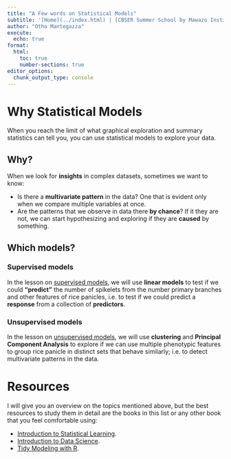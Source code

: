 ```yaml
---
title: "A Few words on Statistical Models"
subtitle: '[Home](../index.html) | [CBSER Summer School by Mawazo Institute](https://www.summercompschool.mawazoinstitute.org/)'
author: "Otho Mantegazza"
execute: 
  echo: true
format:
  html:
    toc: true
    number-sections: true
editor_options: 
  chunk_output_type: console
---
```


# Why Statistical Models

When you reach the limit of what graphical exploration and summary statistics can tell you, you can use statistical models to explore your data.

## Why?

When we look for **insights** in complex datasets, sometimes we want to know:

- Is there a **multivariate pattern** in the data? One that is evident only when we compare multiple variables at once.
- Are the patterns that we observe in data there **by chance**? If it they are not, we can start hypothesizing and exploring if they are **caused** by something.

## Which models?

### Supervised models

In the lesson on [supervised models](73-supervised.qmd), we will use **linear models** to test if we could **"predict"** the number of spikelets from the number primary branches and other features of rice panicles, i.e. to test if we could predict a **response** from a collection of **predictors**. 

### Unsupervised models

In the lesson on [unsupervised models](76-unsupervised.qmd), we will use **clustering** and **Principal Component Analysis** to explore if we can use multiple phenotypic features to group rice panicle in distinct sets that behave similarly; i.e. to detect multivariate patterns in the data.

# Resources

I will give you an overview on the topics mentioned above, but the best resources to study them in detail are the books in this list or any other book that you feel comfortable using:

- [Introduction to Statistical Learning](https://www.statlearning.com).
- [Introduction to Data Science](https://rafalab.github.io/dsbook/).
- [Tidy Modeling with R](https://www.tmwr.org/).
